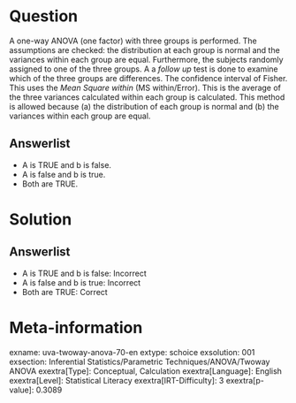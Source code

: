 Question
========

A one-way ANOVA (one factor) with three groups is performed. The assumptions are checked: the distribution at each group is normal and the variances within each group are equal. Furthermore, the subjects randomly assigned to one of the three groups. A a *follow up* test is done to examine which of the three groups are differences. The confidence interval of Fisher. This uses the *Mean Square within* (MS within/Error). This is the average of the three variances calculated within each group is calculated. This method is allowed because (a) the distribution of each group is normal and (b) the variances within each group are equal.

Answerlist
----------

* A is TRUE and b is false.
* A is false and b is true.
* Both are TRUE.

Solution
========

Answerlist
----------

* A is TRUE and b is false: Incorrect
* A is false and b is true: Incorrect
* Both are TRUE: Correct

Meta-information
================
exname: uva-twoway-anova-70-en
extype: schoice
exsolution: 001
exsection: Inferential Statistics/Parametric Techniques/ANOVA/Twoway ANOVA
exextra[Type]: Conceptual, Calculation
exextra[Language]: English
exextra[Level]: Statistical Literacy
exextra[IRT-Difficulty]: 3
exextra[p-value]: 0.3089
